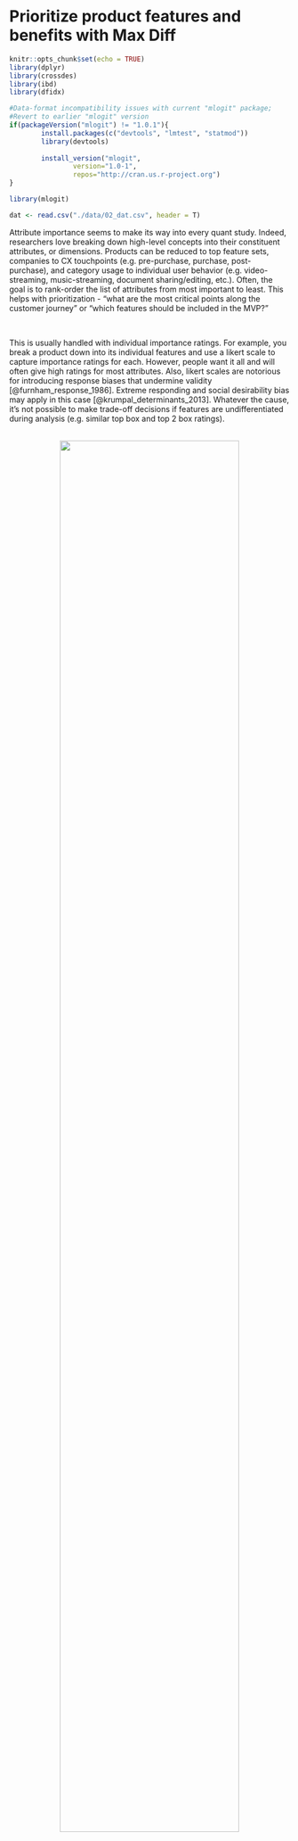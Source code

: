 # Prioritize product features and benefits with Max Diff {#Project3}

```r
knitr::opts_chunk$set(echo = TRUE)
library(dplyr)
library(crossdes)
library(ibd)
library(dfidx)

#Data-format incompatibility issues with current "mlogit" package; 
#Revert to earlier "mlogit" version
if(packageVersion("mlogit") != "1.0.1"){
        install.packages(c("devtools", "lmtest", "statmod"))
        library(devtools)
        
        install_version("mlogit", 
                version="1.0-1", 
                repos="http://cran.us.r-project.org")
}

library(mlogit)

dat <- read.csv("./data/02_dat.csv", header = T)
```

Attribute importance seems to make its way into every quant study. Indeed, researchers love breaking down high-level concepts into their constituent attributes, or dimensions. Products can be reduced to top feature sets, companies to CX touchpoints (e.g. pre-purchase, purchase, post-purchase), and category usage to individual user behavior (e.g. video-streaming, music-streaming, document sharing/editing, etc.). Often, the goal is to rank-order the list of attributes from most important to least. This helps with prioritization - “what are the most critical points along the customer journey” or “which features should be included in the MVP?”

<br>

This is usually handled with individual importance ratings. For example, you break a product down into its individual features and use a likert scale to capture importance ratings for each. However, people want it all and will often give high ratings for most attributes. Also, likert scales are notorious for introducing response biases that undermine validity [@furnham_response_1986]. Extreme responding and social desirability bias may apply in this case [@krumpal_determinants_2013]. Whatever the cause, it’s not possible to make trade-off decisions if features are undifferentiated during analysis (e.g. similar top box and top 2 box ratings).

<br>
<center>
![](./images/02_1.png){width=80%}
</center>
<br>

Max Diff handles this problem by forcing respondents to make trade-off decisions between attributes. Its simplified scale works better across respondents from different cultures and differing cognitive abilities. Also, Max Diff gives the  importance of attributes relative to one another; whereas, likert scales measure absolute importance. This makes Max Diff superior for directly comparing attributes with one another.

<br>

The image below shows an example of a single Max Diff question. Each Max Diff question takes a subset of the total attributes that we want to test, in this case product features. A full Max Diff experiment requires sets of these questions to test the different permutations of the total attribute list.

<br>
<center>
![](./images/02_2.png){width=80%}
</center>

<br> <br> <br>

## Max Diff for MVP Feature Prioritization
Let's work through an example of testing the importance of four features for potential inclusion in the MVP of a SaaS product. This Max Diff experiment will allow us to rank order the features in terms of user importance. After all, the idea behind an MVP is determining the smallest possible feature set for which customers will pay. Thus, feature prioritization is essential for narrowing down a product team’s large list of potential features.

<br>

Note that a greater number of total attributes can be tested. I’ve heard of Max Diff experiments testing up to 40 different attributes. Qualtrics suggests Max Diff experiments with 8-25 attributes [@qualtrics_maxdiff_2020]. The example here contains only four attributes for the sake of simplicity.

<br> <br> <br>

## Experimental Design
Once the attribute list has been finalized, it’s time to design the Max Diff experiment, or the series of Max Diff questions shown to respondents. Certain conditions must be met to ensure experimental validity (e.g. equal weighting between all attributes). As stated before, each question uses a subset of total attributes. Therefore, the Max Diff experiment must follow a balanced-incomplete-block-design, or BIBD [@jmp_balanced_2020].

<br>

It stipulates that:


- **Attribute Balance:** All attributes need to be shown to the respondent the same number of times (e.g. each attribute is present in three Max Diff questions)


- **Paired Balance:** Attributes need to be shown the same number of times with other attributes (e.g. feature A shown three times with feature B, C, and D)


- **Randomization:** This is not part of BIBD, but essential for a valid experimental design. Max Diff questions and the position of attributes within the questions must be randomized to avoid ordering-biases.

<br>

Obtaining BIBD, especially for large attribute lists, gets complicated. Unless you work with a Combinatorial Mathematician ;) then you’ll use software to obtain the correct experimental design. This is the great value proposition of specialty software like [Sawtooth Software](https://sawtoothsoftware.com/) or even the choice-based add-on in Qualtrics. You simply enter your total attribute list and the software automatically generates a correct design, in survey format. Here, I’ll use R to search for the correct design.

<br>

```r
v <- 4 #Number of total attributes
b <- 4 #Number of questions, or experimental "blocks"
k <- 3 #Number of attributes per question (suggest 3 - 5)

ibd <- ibd(v = v, b = b, k = k) #Create design

isGYD(ibd$design) #Test if design is BIBD

ibd$design
```

<br>

In the design above, each row corresponds to one of the Max Diff questions in a 4-question series. Now, programming this design into a survey platform looks like the image below. We introduce the Max Diff experiment to respondents and randomize the order of the the four Max Diff questions, as well as the position of the features within each question.

<br>
<center>
![](./images/02_3.png){width=80%}
</center>

<br> <br> <br>

## Data Collection
A Qualtrics Max Diff whitepaper recommends at least “300 completes as a general rule of thumb” [@qualtrics_maxdiff_2020]. Max Diff can also be used for segmentation. In this case, individual segments should not go below 150n. This needs to be factored in at the beginning when developing a sampling plan. In this project, we capture 121 survey completes with potential early-adopters. Again, we are trying to understand the most important features to include in the MVP for so that target users adopt the product.

<br>

The image below shows the raw Max Diff data. Looking at the variables in the top row, “M1_1” stands for Question 1 and the first attribute. So the respondent in row 5 selected Feature A as “Most important” from the three features shown in Question 1.

<br>
<center>
![](./images/02_4.png){width=80%}
</center>

<br> <br> <br>

## Analysis
There are many methods for analyzing Max Diff data - we will look at two. The first method is a count-based approach. It is simple but somewhat flawed [@bock_how_2017]. In any case, it provides a reasonable approximation of relative feature importance. The second method uses statistical modeling for “utility estimation”. In this case, we will use an “aggregate multinomial logit” model that calculates average utilities across all respondents. Before we proceed, let's convert the factor variables into numeric variables for count-based calculations.

<br>

```r
#Convert character string into numeric values (-1, 0, 1) for count analysis
for(x in 2:length(dat)){
        for(i in 1:nrow(dat)){
                if(dat[i,x] == "Least important"){
                       dat[i,x] <- -1
                }
                if(dat[i,x] == "Most important"){
                        dat[i,x] <- 1
                 } 
                if(dat[i,x] == ""){
                         dat[i,x] <- 0
                 }
        }
        dat[,x] <- as.numeric(dat[,x])
}
head(dat)
```

<br>

### Count-Based
The count-based approach comes down to addition and subtraction. First, we want to know the total number of times, across all Max Diff questions, that a feature was chosen as both “Best” and “Worst”. The “Count” variable is calculated as “Best” - “Worst”, which gives a decent first guess for relative feature importance. We expect, or hope, that the subsequent analysis, using multinomial regression, corroborates the count-based results.

<br>

```r
#Count number of times feature A selected as "Most important" and "Least important"
A.Best <- sum(dat[,"B1.featureA"] == 1) + sum(dat[,"B2.featureA"] == 1) + sum(dat[,"B4.featureA"] == 1)
A.Worst <- sum(dat[,"B1.featureA"] == -1) + sum(dat[,"B2.featureA"] == -1) + sum(dat[,"B4.featureA"] == -1)

#Count number of times feature B selected as "Most important" and "Least important"
B.Best <- sum(dat[,"B2.featureB"] == 1) + sum(dat[,"B3.featureB"] == 1) + sum(dat[,"B4.featureB"] == 1)
B.Worst <- sum(dat[,"B2.featureB"] == -1) + sum(dat[,"B3.featureB"] == -1) + sum(dat[,"B4.featureB"] == -1)

#Count number of times feature C selected as "Most important" and "Least important"
C.Best <- sum(dat[,"B1.featureC"] == 1) + sum(dat[,"B3.featureC"] == 1) + sum(dat[,"B4.featureC"] == 1)
C.Worst <- sum(dat[,"B1.featureC"] == -1) + sum(dat[,"B3.featureC"] == -1) + sum(dat[,"B4.featureC"] == -1)

#Count number of times feature D selected as "Most important" and "Least important"
D.Best <- sum(dat[,"B1.featureD"] == 1) + sum(dat[,"B2.featureD"] == 1) + sum(dat[,"B3.featureD"] == 1)
D.Worst <- sum(dat[,"B1.featureD"] == -1) + sum(dat[,"B2.featureD"] == -1) + sum(dat[,"B3.featureD"] == -1)

count_dat <- tibble(
        "Best" = c(A.Best,
                   B.Best,
                   C.Best,
                   D.Best),
       "Worst" = c(A.Worst,
                   B.Worst,
                   C.Worst,
                   D.Worst)
       )

count_dat <- mutate(count_dat, Count = Best - Worst)

count_dat <- as.data.frame(count_dat)

rownames(count_dat) <- c("Feature A",
                         "Feature B",
                         "Feature C",
                         "Feature D")

print(count_dat)
```

<br>

Here, feature B wins with the highest count. It was selected as "Most important" 250 times across all respondents and all Max Diff questions, and only 36 times as "Least important". We can also calculate the top feature choice for each respondent then, for each feature, calculate the percentage of respondents with that feature as their top choice.

<br>

```r
dat2 <- dat
dat2 <- mutate(rowwise(dat2), featureA = mean(c(B1.featureA, B2.featureA, B4.featureA)))
dat2 <- mutate(rowwise(dat2), featureB = mean(c(B2.featureB, B3.featureB, B4.featureB)))
dat2 <- mutate(rowwise(dat2), featureC = mean(c(B1.featureC, B3.featureC, B4.featureC)))
dat2 <- mutate(rowwise(dat2), featureD = mean(c(B1.featureD, B2.featureD, B3.featureD)))


A <- 0
B <- 0
C <- 0
D <- 0
for(i in 1:nrow(dat2)){
        if(names(which.max(dat2[i,14:17])) == "featureA"){
                A <- A + 1
        }
        
        if(names(which.max(dat2[i,14:17])) == "featureB"){
                B <- B + 1
        }
        
        if(names(which.max(dat2[i,14:17])) == "featureC"){
                C <- C + 1
        }
        
         if(names(which.max(dat2[i,14:17])) == "featureD"){
                D <- D + 1
         }
}

A <- A/nrow(dat2)
B <- B/nrow(dat2)
C <- C/nrow(dat2)
D <- D/nrow(dat2)

prop_dat <- tibble("Percent Top Choice" = c(A, B, C, D))
prop_dat <- as.data.frame(prop_dat)

rownames(prop_dat) <- c("featureA",
                         "featureB",
                         "featureC",
                         "featureD")

print(round(prop_dat, 2))
```

<br>

These results are read as: 12% of respondents selected feature A as their top choice. Again, feature B wins.

<br>

### Utility Estimation with Aggregate Multinomial Logit
Before we start modeling, we must get the data into [stacked layout format](https://docs.displayr.com/wiki/Analyzing_MaxDiff_Using_Standard_Logit_Models_Using_R) [@displayr_analyzing_2017].

<br>

```r
#Replicate dataframe from (https://docs.displayr.com/wiki/Analyzing_MaxDiff_Using_Standard_Logit_Models_Using_R)

A <- c(1,0,0,0,-1,0,0,0,
       1,0,0,0,-1,0,0,0,
       0,0,0,0,0,0,0,0,
       1,0,0,0,-1,0,0,0)

B <- c(0,0,0,0,0,0,0,0,
       0,1,0,0,0,-1,0,0,
       0,1,0,0,0,-1,0,0,
       0,1,0,0,0,-1,0,0)

C <- c(0,0,1,0,0,0,-1,0,
       0,0,0,0,0,0,0,0,
       0,0,1,0,0,0,-1,0,
       0,0,1,0,0,0,-1,0)

D <- c(0,0,0,1,0,0,0,-1,
       0,0,0,1,0,0,0,-1,
       0,0,0,1,0,0,0,-1,
       0,0,0,0,0,0,0,0)

set <- c(1,1,1,1,2,2,2,2,
         1,1,1,1,2,2,2,2,
         1,1,1,1,2,2,2,2,
         1,1,1,1,2,2,2,2)

block <- c(1,1,1,1,1,1,1,1,
           2,2,2,2,2,2,2,2,
           3,3,3,3,3,3,3,3,
           4,4,4,4,4,4,4,4)

df <- cbind(block, set, A, B, C, D)

df <- rbind(df,df,df,df,df,df,df,df,df,df,df,df,df,df,df,df,df,df,
            df,df,df,df,df,df,df,df,df,df,df,df,df,df,df,df,df,df,
            df,df,df,df,df,df,df,df,df,df,df,df,df,df,df,df,df,df,
            df,df,df,df,df,df,df,df,df,df,df,df,df,df,df,df,df,df,
            df,df,df,df,df,df,df,df,df,df,df,df,df,df,df,df,df,df,
            df,df,df,df,df,df,df,df,df,df,df,df,df,df,df,df,df,df,
            df,df,df,df,df,df,df,df,df,df,df,df,df)

#Finalize stacked layout data set with r.choice column
s1 <- vector()
s2 <- vector()

r.choice <- vector()

for(r in 1:nrow(dat)){
        if(dat[r,2] != 0){
                if(dat[r,2] == 1){
                        s1 <- c(1,0,0,0)
                } else{
                        s2 <- c(1,0,0,0)
                }
        }
        
        if(dat[r,3] != 0){
                if(dat[r,3] == 1){
                        s1 <- c(0,0,1,0)
                } else{
                        s2 <- c(0,0,1,0)
                }
        }
        
        if(dat[r,4] != 0){
                if(dat[r,4] == 1){
                        s1 <- c(0,0,0,1)
                } else{
                        s2 <- c(0,0,0,1)
                }
        }
        
        b1 <- c(s1, s2)
        
        if(dat[r,5] != 0){
                if(dat[r,5] == 1){
                        s1 <- c(1,0,0,0)
                } else{
                        s2 <- c(1,0,0,0)
                }
        }
        
        if(dat[r,6] != 0){
                if(dat[r,6] == 1){
                        s1 <- c(0,1,0,0)
                } else{
                        s2 <- c(0,1,0,0)
                }
        }
        
        if(dat[r,7] != 0){
                if(dat[r,7] == 1){
                        s1 <- c(0,0,0,1)
                } else{
                        s2 <- c(0,0,0,1)
                }
        }
        
        b2 <- c(s1, s2)
        
        if(dat[r,8] != 0){
                if(dat[r,8] == 1){
                        s1 <- c(0,1,0,0)
                } else{
                        s2 <- c(0,1,0,0)
                }
        }
        
        if(dat[r,9] != 0){
                if(dat[r,9] == 1){
                        s1 <- c(0,0,1,0)
                } else{
                        s2 <- c(0,0,1,0)
                }
        }
        
        if(dat[r,10] != 0){
                if(dat[r,10] == 1){
                        s1 <- c(0,0,0,1)
                } else{
                        s2 <- c(0,0,0,1)
                }
        }
        
        b3 <- c(s1, s2)
        
        if(dat[r,11] != 0){
                if(dat[r,11] == 1){
                        s1 <- c(1,0,0,0)
                } else{
                        s2 <- c(1,0,0,0)
                }
        }
        
        if(dat[r,12] != 0){
                if(dat[r,12] == 1){
                        s1 <- c(0,1,0,0)
                } else{
                        s2 <- c(0,1,0,0)
                }
        }
        
        if(dat[r,13] != 0){
                if(dat[r,13] == 1){
                        s1 <- c(0,0,1,0)
                } else{
                        s2 <- c(0,0,1,0)
                }
        }
        
        b4 <- c(s1, s2)
        
        r.choice <- c(r.choice,b1,b2,b3,b4)
}

resp <- vector()
for(i in 1:nrow(dat)){
        resp <- c(resp,rep(i,32))
}
```

<br>

Here is what the final data set now looks like in stacked layout format. The data frame must be indexed using "mlogit.data" function for proper interpretability when we call the logit model function. This tells the model which variables in the data set indicate experimental parameters (i.e. "alt.levels"), respondent selection (i.e. "choice"), respondent ID (i.e. "resp"), and attribute positions (i.e. "varying").

<br>

```r
final.df <- as.data.frame(cbind(resp, df[,1:2], r.choice, df[,3:6]))

final.df <- mlogit.data(data = final.df, 
                         choice = "r.choice", 
                         shape = "long", 
                         varying = 5:8,
                         id.var="resp",
                         alt.levels=paste("pos",1:4))

head(final.df, 12)
```

<br> <br>

Finally, we call the multinomial logit function on our indexed, and stacked, data frame. We set "A" as reference (setting it equal to zero) and use the other feature columns as independent variables. The logit's coefficients correspond to "raw logit utility scores", which simply indicate the relative importance of features to one another.

<br>

```r
nAltsPerSet = 3
m <- mlogit(r.choice ~ B + C + D | 0, data = final.df)

raw <- c(A = 0, B = coef(m)[["B"]], C = coef(m)[["C"]], D = coef(m)[["D"]]) #vector of raw utilities

print(m)
```

<br> <br>

Remember, A is set equal to 0. These raw utility scores indicate that B > A > D > C. So far, so good.

<br>

By virtue of the multinomial logit equation, the exponentiated raw utility scores are proportional to the likelihood that a feature is chosen, given a fixed set of features. Lets [calculate the probability](https://docs.displayr.com/wiki/Analyzing_MaxDiff_Using_Standard_Logit_Models_Using_R) that a respondent chooses feature A among the set of features A, C, and D [@displayr_analyzing_2017].

<br>

```r
exp(raw[["A"]])/(exp(raw[["A"]]) + exp(raw[["C"]]) + exp(raw[["D"]]))
```

<br>

Finally, transforming the raw utilities to a 0-100 scale helps with interpretability, since they are currently on log scale. We follow the [transformation equation](https://sawtoothsoftware.com/help/lighthouse-studio/manual/hid_web_maxdiff_hbv4.html#transformingweightsto0-100) recommended by Sawtooth [@sawtooth_software_maxdiff_2020].

<br>

```r
raw.centered <- (raw - mean(raw)) #Zero-center raw utilities

raw.scale <- (exp(raw.centered)/(exp(raw.centered) + 2))*100 #Rescale raw utilities to 0-100 scale

round(raw.scale, 0)
```

<br><br>

Now we are on a ratio-scale so we can compare the features directly with each other: "Feature B is 5x more preferred than feature A."

<br>

## Conclusion
We analyzed our Max Diff data with a Count-Based approach and using a Multinomial Logit model. Unfortunately, both approaches did not yield the exact same result in terms of feature importance. Since count-based approached is known to be flawed, I'll base my decisions on the utilities generated by the multinomial logit model. In any case, product teams can use these insight when planning the MVP feature set.

<br>

Other statistical models can be used for more advanced analyses, such as Latent Class Multinomial Logit for discovering "latent"" segments based on respondent utilities. For more about user segmentation, see Project \@ref(Project2). Also, Hierarchical Bayesian Multinomial Logit model outputs respondent-level utilities, as opposed to the aggregate utilities shown in the analysis above.

<br>

Finally, t-tests can be used for testing statistical significance of utility scores between different groups, like the segments described above. For more about t-tests, see Project \@ref(Project6). The reader should look to anchored Max Diff, market simulators and TURF analysis for further learning.